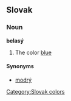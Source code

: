==Slovak==

===Noun===
'''belasý''' 

# The color [[blue]]

====Synonyms====
* [[modrý]]

[[Category:Slovak colors]]